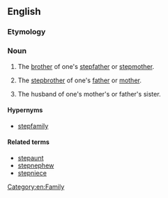 {{also|step-uncle}}
==English==

===Etymology===
{{prefix|step|uncle|lang=en}}

===Noun===
{{en-noun}}

# {{lb|en|rare}} The [[brother]] of one's [[stepfather]] or [[stepmother]].
# {{lb|en|rare}} The [[stepbrother]] of one's [[father]] or [[mother]].
# {{lb|en|rare}} The husband of one's mother's or father's sister.

====Hypernyms====
*[[stepfamily]]

====Related terms====
* [[stepaunt]]
*[[stepnephew]]
*[[stepniece]]
[[Category:en:Family]]